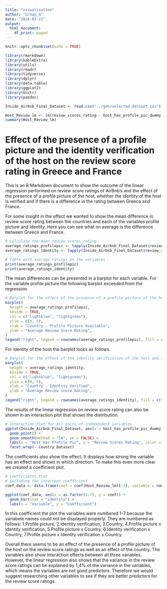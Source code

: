 ```yaml
---
title: "visualization"
author: "Group_4"
date: "2024-03-21"
output:
  html_document:
    df_print: paged
---
```


```r
knitr::opts_chunk$set(echo = TRUE)
```

```r
library(rmarkdown)
library(kableExtra)
library(utils)
library(readr)
library(tidyverse)
library(dplyr)
library(data.table)
library(ggplot2)
library(knitr)
library(pandoc)
```

```r
Inside_Airbnb_Final_Dataset <- read.csv("../gen/selected_dataset.csv")
```

```r
Host_Review_lm <- lm(review_scores_rating ~ host_has_profile_pic_dummy * host_identity_verified_dummy * Country_Dataset, Inside_Airbnb_Final_Dataset)
summary(Host_Review_lm)
```

# Effect of the presence of a profile picture and the identity verification of the host on the review score rating in Greece and France

This is an R Markdown document to show the outcome of the linear regression performed on review score ratings of AirBnb's and the effect of the presence of a profile picture of the host, whether the identity of the host is verified and if there is a difference in the rating between Greece and France.

For some insight in the effect we wanted to show the mean difference in review score rating between the countries and each of the variables profile picture and identity. Here you can see what on average is the difference between Greece and France.

```r
# Calculate the mean review scores rating
average_ratings_profilepic <- tapply(Inside_Airbnb_Final_Dataset$review_scores_rating, list(Inside_Airbnb_Final_Dataset$Country_Dataset, Inside_Airbnb_Final_Dataset$host_has_profile_pic_dummy), mean, na.rm = TRUE)
average_ratings_identity <- tapply(Inside_Airbnb_Final_Dataset$review_scores_rating, list(Inside_Airbnb_Final_Dataset$Country_Dataset, Inside_Airbnb_Final_Dataset$host_identity_verified_dummy), mean, na.rm = TRUE)

# Table with average ratings on the variables
print(average_ratings_profilepic)
print(average_ratings_identity)
```

The mean differences can be presented in a barplot for each variable. For the variable profile picture the following barplot exceeded from the regression.

```r
# Barplot for the effect of the presence of a profile picture of the host and the country on review score ratings
barplot(
  height = average_ratings_profilepic,
  beside = TRUE,
  col = c("lightblue", "lightgreen"),
  ylim = c(0, 5),
  xlab = "Country - Profile Picture Available",
  ylab = "Average Review Score Rating",
)
legend("right", legend = rownames(average_ratings_profilepic), fill = c("lightblue", "lightgreen"))
```

For identity of the host the barplot looks as follows.

```r
# Barplot for the effect of the identity verification of the host and the country on the review score ratings
barplot(
  height = average_ratings_identity,
  beside = TRUE,
  col = c("lightblue", "lightgreen"),
  ylim = c(0, 5),  
  xlab = "Country - Identity Verified",
  ylab = "Average Review Score Rating",
)
legend("right", legend = rownames(average_ratings_identity), fill = c("lightblue", "lightgreen"))
```

The results of the linear regression on review score rating can also be shown in an interaction plot that shows the distribution.

```r
# Interaction Plot for all pairs of independent variables
ggplot(Inside_Airbnb_Final_Dataset, aes(x = host_has_profile_pic_dummy, y = review_scores_rating, color = host_identity_verified_dummy)) +
  geom_point() +
  geom_smooth(method = "lm", se = FALSE) +
  labs(x = "Host Has Profile Pic", y = "Review Scores Rating", color = "Host Identity Verified") +
  facet_wrap(~ Country_Dataset)
```

The coefficients also show the effect. It displays how strong the variable has an effect and shows in which direction. To make this even more clear we created a coefficient plot.

```r
# Coefficients Plot
# Excluding the intercept coefficient
coef_data <- data.frame(coef = coef(Host_Review_lm)[-1], variable = names(coef(Host_Review_lm))[-1])

ggplot(coef_data, aes(x = as.factor(1:7), y = coef)) +
  geom_bar(stat = "identity") +
  labs(x = "Variable", y = "Coefficient")
```

In this coefficient the plot the variables were numbered 1-7 because the variabele names could not be displayed properly. They are numbered as follows: 1.Profile picture, 2.Identity verification, 3.Country, 4.Profile picture x Identity verification, 5.Profile picture x Country, 6.Identity verification x Country, 7.Profile picture x Identity verification x Country.

Overall there seems to be an effect of the presence of a profile picture of the host on the review score ratings as well as an effect of the country. The variables also show interaction effects between all three variables. However, the linear regression also shows that the variance in the review score ratings can be explained by 1,4% of the variance in the variables, which means the variables are not good predictors. Therefore we would suggest researching other variables to see if they are better predictors for the review score ratings.
